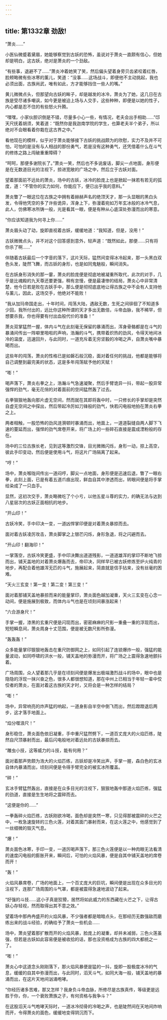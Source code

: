 ```yaml
---
---
---
```

title: 第1332章 劲敌!
---



“萧炎……”

小医仙微蹙着黛眉，她能够察觉到古妖的恐怖，虽说对于萧炎一直颇有信心，但她却是明白，这古妖，绝对是萧炎的一个劲敌。

“有些事，退避不了……”萧炎冲着她笑了笑，然后偏头望着身旁贝齿紧咬着红唇，脸颊略微有些冰寒的薰儿，笑道：“没事……这场战斗，即便他不主动挑起，我也必须出面，古族尚武，唯有如此，方才能够挡住一些人的嘴。”

黄儿微微点头，但那望向古妖的眸子，却是越发的冰冷，萧炎为了她，这几日在古族是受尽诸多嘲讽，如今更是被迫上场与人交手，这些种种，即便是以她的性子，内心都是忍不住的有些怒火升腾。

“嘿嘿，小家伙胆识倒是不错，尽量多小心一些，有情况，老夫会出手相助……”邙天尺抚着胡须，笑着道：“既然你是我迦南学院的学生，也算老夫半个弟子，所以绝对不会眼看着你栽在这古界之中。”

看他现在的模样，似乎对于萧炎能够接下古妖的挑战颇为的欣慰，实力不及并不可怕，可怕的是没有与人相战的那份勇气，若是没有这种勇气，还凭借着什么在斗气的修炼之路上闯破重重障碍？

“呵呵，那便多谢院长了。”萧炎一笑，然后也不多说废话，脚尖一点地面，身形便是在无数道目光的注视下，掠进宽敞的广场之中，然后立于古妖对面。

望着那面前不远处的萧炎，场中的古妖，冰冷的脸庞上也是掀起一抹若有若无的弧度，道：“不管你的实力如何，你能应下，便已出乎我的意料。”

萧炎瞥了一眼这位在古族之中拥有着赫赫声名的绝顶天才，那一头显眼的黑白头发，令得他凭空的多了许些诡异，浑身上下，弥漫着宛如万年玄冰般的冰冷气息，此人，仿佛寒冰所铸一般，光是看其一眼，便是有种从心底深处弥漫而出的寒意。

“你应该知道我为何寻上你……”

萧炎眉头动了动，旋即直视着古妖，缓缓地道：“我知道，但是，没用！”

古妖微微点头，并不对这个回答感到意外，轻声道：“既然如此，那便……只有将你杀了啊……”

伴随着古妖最后一个字音的落下，这片天际，猛然间变得冰冷起来，那一头黑白双色头发，陡然飞舞，而古妖的身形，也是如同鬼魅般，瞬间消失。

在古妖身形消失的那一霎，萧炎的脸庞便是彻底地被凝重所取代，此次的对手，几乎是比魂殿的九天尊还要更强，稍有怠慢，便是最凄惨的结局，萧炎心中非常清楚，他今日若是败在古妖手中，那么便是彻彻底底地让得古族之中不会有人支持他与薰儿，因此，这场交手，他绝对不能败！

“我从加玛帝国走出，十年时间，闯荡大陆，遇敌无数，生死之间徘徊了不知道多少回，我所付出的，远比你这种所谓的天才多出无数倍，斗帝血脉，我不稀罕，但想要杀我，你也得要有付出血般代价的准备！”

萧炎双掌猛然一握，体内斗气在此刻毫无保留的暴涌而出，浑身骨骼都是在斗气的暴涌间传出一阵噼里啪啦的声响，浩瀚的斗气，携带着炽热的劲风，令得天地间冰冷的温度，迅速回升，与此同时，一道充斥着无穷坚毅的冷喝之声，自萧炎嘴中暴喝而出。

这些年的闯荡，萧炎的性格已是如磐石般沉稳，面对着任何的挑战，他都是能够将自己调整到最完美的状态，这是多年闯荡赋予他的天赋！

“嘭！”

喝声落下，萧炎右拳之上，浩瀚斗气急速凝聚，然后手臂诡异一抖，带起一股异常强悍的劲气，毫无花俏的对着面前的空间猛然轰了过去。

右拳狠狠地轰向那片虚无空间，然而就在其即将轰中时，一只修长的手掌却是突然自虚无空间之中探出，然后带起冷厉如刀锋般的劲气，快若闪电般地拍在萧炎右拳之上。

两者相触，一股恐怖的劲风涟漪顿时暴涌而出，地面上，一道道裂缝自两人脚下飞速的蔓延而出，强悍的劲气席卷开来，将广场上的一些碎石直接是震成湮粉般的存在。

场中的三位古族长老，见到这等激烈交锋，目光微微闪烁，身形一动，掠上高空，彼此手印变动，然后便是使用斗气，将这片广场隔离了起来。

“哼！”

场中，萧炎喉咙间传出一道闷哼，脚尖一点地面，身形便是迅速后退，瞥了一眼右拳，此刻上面，已是有着五道爪痕出现，鲜血自其中渗透而出，转眼间便是将手掌给染成了一只血手。

显然，这初次交手，萧炎略微吃了个小亏，以他五星斗尊的实力，的确无法与达到八星层次的古妖正面相抗的地步。

“开山印！”

古妖冷笑，手中印决一变，一道凶悍掌印便是对着萧炎暴掠而去。

面对着古妖凌厉攻击，萧炎脚掌之上银芒闪烁，身形急退，将之闪避而去。

“开山印！翻海印！”

一掌落空，古妖冷笑更盛，手中印决舞出道道残影，一道道雄浑的掌印不断地飞掠而出，铺天盖地的对着萧炎爆轰而去，帝印决，同样早已被古妖修炼至炉火纯青的地步，再配合着他雄浑无匹的斗气，施展起来，简直就是信手拈来，没有丝毫的困难。

“天火三玄变！第一变！第二变！第三变！”

面对着那铺天盖地暴掠而来的能量掌印，萧炎面色越加凝重，天火三玄变在心念一动间，便是施展到极致，而体内斗气也是在顷刻间暴涨起来！

“六合游身尺！”

手掌一握，漆黑的玄重尺便是闪现而出，密密麻麻的尺影一重叠一重的浮现而出，短短瞬息间，萧炎周身十丈范围，便是被无数尺影所弥漫。

“轰轰轰！”

众多能量掌印狠狠地轰击在重尺防御网之上，如同引起了连锁爆炸一般，强猛的能量波动，如同呼啸的洪水一般，铺天盖地的弥漫而开，将广场之上震得急速地颤抖着。

广场周围，众人望着那几乎是在顷刻间便是爆发出极端激烈战斗的场中，眼中也是隐隐的浮现一抹兴奋之色，很多人都很想知道，那在中州上已相当于年轻一辈中佼佼者的萧炎，在面对着这古族的天才时，又将会是一种怎样的结局？

“嘭！”

场中，异常响亮的炸声猛的响起，一道身影自半空中倒飞而出，然后蹬蹬退后两步，这才落手地面上。

“焰分噬浪尺！”

身形稳住，萧炎面色依旧凝重，手中重尺猛然劈下，一道百丈庞大的火焰匹练，陡然自尺顶暴射而出，最后闪电般地对着远处的古妖暴掠而去。

“雕虫小技，这等威力的斗技，能有何用？”

面对着那声势颇为浩大的火焰匹练，古妖却是冷笑出声，手掌一握，森白色的玄冰自体内暴涌而出，顷刻间便是令得手臂完全的被玄冰所覆盖。

“碎！”

玄冰手臂猛然轰出，直接是在众多目光的注视下，狠狠地轰中那道火焰匹练，强猛的劲道，直接是生生地将之震碎而去。

“这便是你的……”

一拳轰碎火焰匹练，古妖刚欲冷喝，面色却是突然一寒，只见得那被震碎的火芒之中，一枚急速旋转的三色火莲，对着其面门暴射而来，在这火莲之中，他感觉到了一丝细微的毁灭气息。

“爆！”

萧炎面色冰寒，手印一变，一道厉喝声落下，那三色火莲便是以一种肉眼无法看清的速度闪电般的膨胀开来，瞬间后，可怕的火焰风暴，便是自其中铺天盖地的席卷而开！

“轰！”

火焰风暴席卷，广场的地面上，一个百丈庞大的巨坑，瞬间便是出现在众多目光的注视下，连那广场周围的斗气罩，都是被震得急速地波动了起来。

“好强的斗技……这小子真是狡猾，居然将如此威力的东西藏在火芒之下，让得古妖心存轻视，然而取得出其不意之效。”

望着场中那冉冉盛开的火焰风暴，不少强者都是暗暗点头，在那经历无数强敌而磨练出来的战斗经验，的确给予了萧炎一些机会……

场中，萧炎望着那扩散而开的火焰风暴，脸庞上的凝重，却并未减弱，三色火莲虽强，但若是古妖如此容易便是被收拾的话，那也没资格成为古族的四大都统之一了。

“嘭！”

萧炎心中这道念头刚刚落下，那火焰风暴便是猛的一抖，旋即一股极度冰冷的气息，缓缓的自其中弥漫而出，与此同时，滔天斗气，如同大海一般，铺天盖地的暴涌而出，在这片天地间汹涌咆哮。

“你经历诸多苦难，那又怎样？我身负斗帝血脉，所修尽是古族真传，等级更是远胜于你，你，一个衰败萧族之子，有何资格与我争斗？”

在这股滔天斗气咆哮天际时，一道冰冷彻骨的冷喝之声，也是陡然间在天地间炸响而开，令得萧炎的面色，缓缓地变得阴沉而下。